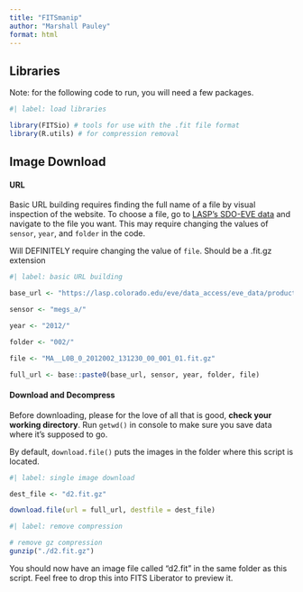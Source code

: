 ```yaml
---
title: "FITSmanip"
author: "Marshall Pauley"
format: html
---
```


## Libraries

Note: for the following code to run, you will need a few packages.

```r
#| label: load libraries

library(FITSio) # tools for use with the .fit file format
library(R.utils) # for compression removal
```



## Image Download

#### URL

Basic URL building requires finding the full name of a file by visual inspection of the website. To choose a file, go to [LASP's SDO-EVE data](https://lasp.colorado.edu/eve/data_access/eve_data/products/level0b/) and navigate to the file you want. This may require changing the values of `sensor`, `year`, and `folder` in the code.

Will DEFINITELY require changing the value of `file`. Should be a .fit.gz extension

```r
#| label: basic URL building

base_url <- "https://lasp.colorado.edu/eve/data_access/eve_data/products/level0b/"

sensor <- "megs_a/"

year <- "2012/"

folder <- "002/"

file <- "MA__L0B_0_2012002_131230_00_001_01.fit.gz"

full_url <- base::paste0(base_url, sensor, year, folder, file)
```



#### Download and Decompress

Before downloading, please for the love of all that is good, **check your working directory**. Run `getwd()` in console to make sure you save data where it's supposed to go.

By default, `download.file()` puts the images in the folder where this script is located. 

```r
#| label: single image download

dest_file <- "d2.fit.gz"

download.file(url = full_url, destfile = dest_file)
```

```r
#| label: remove compression

# remove gz compression
gunzip("./d2.fit.gz") 
```

You should now have an image file called "d2.fit" in the same folder as this script. Feel free to drop this into FITS Liberator to preview it.
